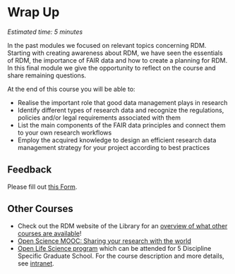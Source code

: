 # Wrap Up {#wrapup}

*Estimated time: 5 minutes*

In the past modules we focused on relevant topics concerning RDM. Starting with creating awareness about RDM, we have seen the essentials of RDM, the importance of FAIR data and how to create a planning for RDM. In this final module we give the opportunity to reflect on the course and share remaining questions.

At the end of this course you will be able to:

-   Realise the important role that good data management plays in research
-   Identify different types of research data and recognize the regulations, policies and/or legal requirements associated with them
-   List the main components of the FAIR data principles and connect them to your own research workflows
-   Employ the acquired knowledge to design an efficient research data management strategy for your project according to best practices

## Feedback

Please fill out [this Form](https://forms.office.com/e/x7rkvG42B9).

## Other Courses

-   Check out the RDM website of the Library for an [overview of what other courses are available](https://www.tudelft.nl/en/library/research-data-management/)!
-   [Open Science MOOC: Sharing your research with the world](https://www.tudelft.nl/en/library/mooc-open-science-sharing-your-research-with-the-world)
-   [Open Life Science program](https://openlifesci.org/) which can be attended for 5 Discipline Specific Graduate School. For the course description and more details, see [intranet](https://intranet.tudelft.nl/-/open-life-science-programme).

